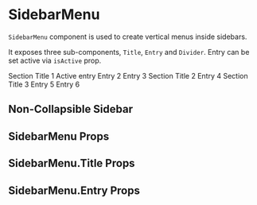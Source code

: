 


<Meta title="Components/SidebarMenu" component={SidebarMenu} />

# SidebarMenu

`SidebarMenu` component is used to create vertical menus inside sidebars.

It exposes three sub-components, `Title`, `Entry` and `Divider`.
Entry can be set active via `isActive` prop.

<Preview>
    <Story name="Default">
        <div className="storybook-container">
            <div style={{ display: 'flex', width: '100%' }}>
                <Sidebar initialStatus="open" disableTrigger={true} shadowWhenOpen={false}>
                    <SidebarMenu padded={true}>
                        <SidebarMenu.Title>Section Title 1</SidebarMenu.Title>
                        <SidebarMenu.Entry isActive={true}>Active entry</SidebarMenu.Entry>
                        <SidebarMenu.Entry>Entry 2</SidebarMenu.Entry>
                        <SidebarMenu.Entry>Entry 3</SidebarMenu.Entry>
                        <SidebarMenu.Separator />
                        <SidebarMenu.Title>Section Title 2</SidebarMenu.Title>
                        <SidebarMenu.Entry>Entry 4</SidebarMenu.Entry>
                        <SidebarMenu.Title>Section Title 3</SidebarMenu.Title>
                        <SidebarMenu.Entry>Entry 5</SidebarMenu.Entry>
                        <SidebarMenu.Entry>Entry 6</SidebarMenu.Entry>
                    </SidebarMenu>
                </Sidebar>
                <div className="p-l-20 p-r-20 p-b-20">
                    <h2 className="m-t-10">Non-Collapsible Sidebar</h2>
                    <Block className="overflow-auto h-400">
                        <Lorem />
                    </Block>
                </div>
            </div>
        </div>
    </Story>
</Preview>

## SidebarMenu Props

<Props of={SidebarMenu} />

## SidebarMenu.Title Props

<Props of={SidebarMenuTitle} />

## SidebarMenu.Entry Props

<Props of={SidebarMenuEntry} />
